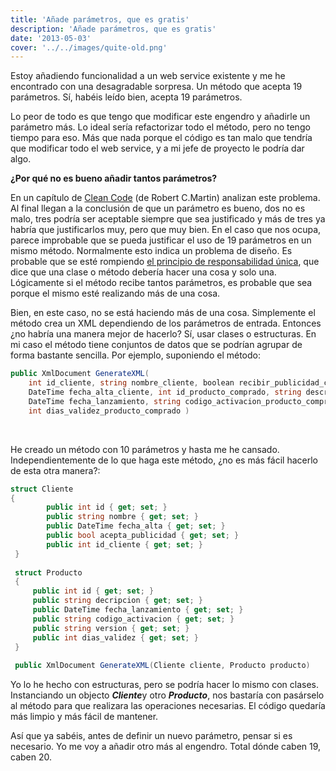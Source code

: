```yaml
---
title: 'Añade parámetros, que es gratis'
description: 'Añade parámetros, que es gratis'
date: '2013-05-03'
cover: '../../images/quite-old.png'
---
```


Estoy añadiendo funcionalidad a un web service existente y me he
encontrado con una desagradable sorpresa. Un método que acepta 19
parámetros. Sí, habéis leído bien, acepta 19 parámetros. 

Lo peor de todo es que tengo que modificar este engendro y añadirle un
parámetro más. Lo ideal sería refactorizar todo el método, pero no tengo
tiempo para eso. Más que nada porque el código es tan malo que tendría
que modificar todo el web service, y a mi jefe de proyecto le podría dar
algo.

**¿Por qué no es bueno añadir tantos parámetros?**

En un capítulo de [Clean
Code](http://www.amazon.com/Clean-Code-Handbook-Software-Craftsmanship/dp/0132350882)
(de Robert C.Martin) analizan este problema. Al final llegan a la
conclusión de que un parámetro es bueno, dos no es malo, tres podría ser
aceptable siempre que sea justificado y más de tres ya habría que
justificarlos muy, pero que muy bien. En el caso que nos ocupa, parece
improbable que se pueda justificar el uso de 19 parámetros en un mismo
método. Normalmente esto indica un problema de diseño. Es probable que
se esté rompiendo [el principio de responsabilidad
única](http://en.wikipedia.org/wiki/Single_responsibility_principle),
que dice que una clase o método debería hacer una cosa y solo una.
Lógicamente si el método recibe tantos parámetros, es probable que sea
porque el mismo esté realizando más de una cosa.

Bien, en este caso, no se está haciendo más de una cosa. Simplemente el
método crea un XML dependiendo de los parámetros de entrada. Entonces
¿no habría una manera mejor de hacerlo? Sí, usar clases o estructuras.
En mi caso el método tiene conjuntos de datos que se podrían agrupar de
forma bastante sencilla. Por ejemplo, suponiendo el método:


```csharp
public XmlDocument GenerateXML(
    int id_cliente, string nombre_cliente, boolean recibir_publicidad_cliente, 
    DateTime fecha_alta_cliente, int id_producto_comprado, string descripcion_producto_comprado,                                   
    DateTime fecha_lanzamiento, string codigo_activacion_producto_comprado, string version_producto_comprado,
    int dias_validez_producto_comprado )    
```
 

He creado un método con 10 parámetros y hasta me he cansado.
Independientemente de lo que haga este método, ¿no es más fácil hacerlo
de esta otra manera?:

```csharp
struct Cliente 
{    
        public int id { get; set; }    
        public string nombre { get; set; }    
        public DateTime fecha_alta { get; set; }    
        public bool acepta_publicidad { get; set; }    
        public int id_cliente { get; set; }
 }
 
 struct Producto
 {    
     public int id { get; set; }    
     public string decripcion { get; set; }    
     public DateTime fecha_lanzamiento { get; set; }    
     public string codigo_activacion { get; set; }    
     public string version { get; set; }    
     public int dias_validez { get; set; }
 }
 
 public XmlDocument GenerateXML(Cliente cliente, Producto producto)

```

Yo lo he hecho con estructuras, pero se podría hacer lo mismo con
clases. Instanciando un objecto ***Cliente***y otro ***Producto***, nos
bastaría con pasárselo al método para que realizara las operaciones
necesarias. El código quedaría más limpio y más fácil de mantener.

Así que ya sabéis, antes de definir un nuevo parámetro, pensar si es
necesario. Yo me voy a añadir otro más al engendro. Total dónde caben
19, caben 20.